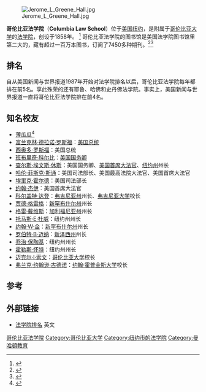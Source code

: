 {{Infobox Law School 
|name           = 哥倫比亞法學院<br>{{small|Columbia Law School}}
|image          =  
|image_size     =  
|established    = 1858年
|type           = [[私立大學|私立大學]]
|endowment = $280 million (2000)<ref>{{cite web |url=http://leiterlawschool.typepad.com/leiter/2006/09/top_20_law_scho.html |title=Law School Reports |accessdate=2017-12-11 |archive-date=2021-01-03 |archive-url=https://web.archive.org/web/20210103123728/https://leiterlawschool.typepad.com/leiter/2006/09/top_20_law_scho.html |dead-url=no }}</ref>
|parent endowment =[[United_States_dollar|US $]] 9.1 [[1000000000_(number)|billion]]
|head           = [[Gillian_Lester|Gillian Lester]]
|city           = [[New_York_City|New York City]]
|state          = [[New_York_(state)|New York]]
|country        = U.S.
|students       = 1,267<ref name=ABAData>{{Cite web |url=http://officialguide.lsac.org/SearchResults/SchoolPage_PDFs/ABA_LawSchoolData/ABA2163.pdf |title=Columbia Law School Official ABA Data |accessdate=2017-12-11 |archive-date=2009-06-11 |archive-url=https://web.archive.org/web/20090611205047/http://officialguide.lsac.org/SearchResults/SchoolPage_PDFs/ABA_LawSchoolData/ABA2163.pdf |dead-url=yes }}</ref>
|faculty        = 216<ref name=ABAData/>
|ranking        = 5<ref>{{cite web |url=http://grad-schools.usnews.rankingsandreviews.com/grad/law |title=Law – Best Graduate Schools – Education – US News and World Report |publisher=Grad-schools.usnews.rankingsandreviews.com |date= |accessdate=2013-11-14 |deadurl=yes |archiveurl=https://web.archive.org/web/20090309093609/http://grad-schools.usnews.rankingsandreviews.com/grad/law |archivedate=2009-03-09 |df=mdy }}</ref>
| bar pass rate  = 95.6%<ref name=ABAData/>
| annual tuition = $51,080<ref>{{cite web |url=http://www.law.columbia.edu/jd_applicants/admissions/tuition/ |title=Financial Aid | J.D. Admissions | Columbia Law School |publisher=Law.columbia.edu |date= |accessdate=April 30, 2013 |archive-url=https://web.archive.org/web/20120103104516/http://www.law.columbia.edu/jd_applicants/admissions/tuition |archive-date=2012-01-03 |dead-url=yes }}</ref>
|homepage        = {{url|www.law.columbia.edu}}
|aba profile    = [http://www.law.columbia.edu/sites/default/files/microsites/career-services/files/employmentquestionnairesummary_2017_final.pdf Columbia Law School Profile]
}}
[[Image:Jerome_L_Greene_Hall.jpg|thumb]]

'''哥伦比亚法学院'''（'''Columbia Law School'''）位于[[美国|美国]][[纽约|纽约]]，是附属于[[哥伦比亚大学|哥伦比亚大学]]的[[法学院|法学院]]，创设于1858年。
<ref name="The History of Columbia Law School">{{cite web | url=http://web.law.columbia.edu/admissions/jd/learn/history | title=The History of Columbia Law School | accessdate=2012-10-31 | archive-url=https://web.archive.org/web/20121221003416/http://web.law.columbia.edu/admissions/jd/learn/history | archive-date=2012-12-21 | dead-url=yes }}</ref>
哥伦比亚法学院的图书馆是美国法学院图书馆里第二大的，藏有超过一百万本图书，订阅了7450多种期刊。<ref>{{Cite web |url=http://taxprof.typepad.com/taxprof_blog/2005/12/arl_law_library.html |title=存档副本 |accessdate=2012-10-03 |archive-date=2021-01-03 |archive-url=https://web.archive.org/web/20210103121842/https://taxprof.typepad.com/taxprof_blog/2005/12/arl_law_library.html |dead-url=no }}</ref><ref>{{cite web |url=http://www.law.columbia.edu/jd_Intro/aboutcls/ourlibrary |title=存档副本 |accessdate=2013-11-14 |deadurl=yes |archiveurl=https://web.archive.org/web/20100309055238/http://www.law.columbia.edu/jd_Intro/aboutcls/ourlibrary |archivedate=2010-03-09 }}</ref>

== 排名 ==
自从美国新闻与世界报道1987年开始对法学院排名以后，哥伦比亚法学院每年都排在前5名。享此殊荣的还有耶鲁、哈佛和史丹佛法学院。事实上，美国新闻与世界报道一直将哥伦比亚法学院排在前4名。

== 知名校友 ==
{{main|哥伦比亚法学院校友列表}}
* [[薄瓜瓜|薄瓜瓜]]<ref name="媒体称薄瓜瓜或已入读哥大法学院">{{cite web | url=http://news.sinovision.net/portal.php?mod=view&aid=261984 | title=媒体称薄瓜瓜或已入读哥大法学院 | accessdate=2013-07-29 | archive-date=2014-04-21 | archive-url=https://web.archive.org/web/20140421095743/http://news.sinovision.net/portal.php?mod=view&aid=261984 | dead-url=no }}</ref>
* [[富兰克林·德拉诺·罗斯福|富兰克林·德拉诺·罗斯福]]：[[美国总统|美国总统]]
* [[西奥多·罗斯福|西奥多·罗斯福]]：美国总统
* [[班布里奇·科尔比|班布里奇·科尔比]]：[[美国国务卿|美国国务卿]]
* [[查尔斯·埃文斯·休斯|查尔斯·埃文斯·休斯]]：美国国务卿、[[美国首席大法官|美国首席大法官]]、[[纽约州|纽约州]]州长
* [[哈伦·菲斯克·斯通|哈伦·菲斯克·斯通]]：美国司法部长、美国最高法院大法官、美国首席大法官
* [[埃里克·霍尔德|埃里克·霍尔德]]：美国司法部长
* [[约翰·杰伊|约翰·杰伊]]：美国首席大法官
* [[科尔盖特·达登|科尔盖特·达登]]：[[弗吉尼亚州|弗吉尼亚州]]州长、[[弗吉尼亚大学|弗吉尼亚大学]]校长
* [[贾德·格雷格|贾德·格雷格]]：[[新罕布什尔州|新罕布什尔州]]州长
* [[格雷·戴维斯|格雷·戴维斯]]：[[加利福尼亚州|加利福尼亚州]]州长
* [[托马斯·E·杜威|托马斯·E·杜威]]：纽约州州长
* [[约翰·W·金|约翰·W·金]]：[[新罕布什尔州|新罕布什尔州]]州长
* [[罗伯特·B·迈纳|罗伯特·B·迈纳]]：[[新泽西州|新泽西州]]州长
* [[乔治·保陶基|乔治·保陶基]]：纽约州州长
* [[霍勒斯·怀特|霍勒斯·怀特]]：纽约州州长
* [[迈克尔·I·索文|迈克尔·I·索文]]：[[哥伦比亚大学|哥伦比亚大学]]校长
* [[弗兰克·约翰逊·古德诺|弗兰克·约翰逊·古德诺]]：[[约翰·霍普金斯大学|约翰·霍普金斯大学]]校长

==参考==
{{reflist}}

==外部链接==
* [http://www.lawschoolsinusa.com/ 法学院排名]{{Wayback|url=http://www.lawschoolsinusa.com/ |date=20210103121843 }} 英文
{{哥倫比亞大學}}
{{常春藤法学院}}
{{大纽约地区的法学院}}
{{美国法学院前十四}}

[[Category:哥伦比亚法学院|]]
[[Category:哥伦比亚大学|Category:哥伦比亚大学]]
[[Category:纽约市的法学院|Category:纽约市的法学院]]
[[Category:曼哈頓教育|Category:曼哈頓教育]]